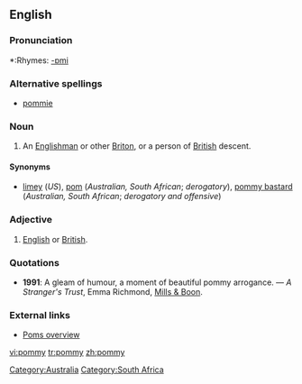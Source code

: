 ==English==

===Pronunciation===
*:Rhymes: [[Rhymes:English:-ɒmi|-ɒmi]]

===Alternative spellings===
*[[pommie]]

===Noun===
{{en-noun|pomm|ies}}

# {{context|Australian|South African|derogatory}} An [[Englishman]] or other [[Briton]], or a person of [[British]] descent.

====Synonyms====
*[[limey]] (''US''), [[pom]] (''Australian, South African''; ''derogatory''), [[pommy bastard]] (''Australian, South African''; ''derogatory and offensive'')

===Adjective===
{{en-adj|-}}

# {{context|Australian|South African|pejorative}} [[English]] or [[British]].

===Quotations===
*'''1991''': A gleam of humour, a moment of beautiful pommy arrogance. &mdash; ''A Stranger's Trust'', Emma Richmond, [[w:Mills & Boon|Mills & Boon]].

===External links===
*[http://www.australianbeers.com/culture/poms.htm Poms overview]

[[Category:Australia]]
[[Category:South Africa]]

[[vi:pommy]]
[[tr:pommy]]
[[zh:pommy]]